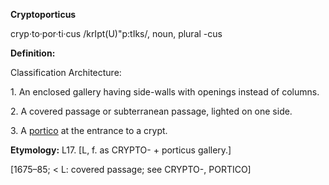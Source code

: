 '''Cryptoporticus'''

cryp·to·por·ti·cus /krIpt<schwa>(U)"p<revc>:tIk<schwa>s/, noun, plural -cus

'''Definition:'''

Classification Architecture:

1. An enclosed gallery having side-walls with openings instead of columns. 

2. A covered passage or subterranean passage, lighted on one side.

3. A [[portico]] at the entrance to a crypt.

'''Etymology:'''
L17. [L, f. as CRYPTO- + porticus gallery.]

[1675–85; < L: covered passage; see CRYPTO-, PORTICO]